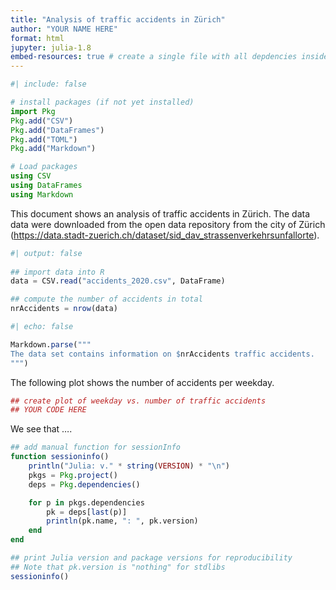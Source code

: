```yaml
---
title: "Analysis of traffic accidents in Zürich"
author: "YOUR NAME HERE"
format: html
jupyter: julia-1.8
embed-resources: true # create a single file with all depdencies inside
---
```


<!--
In order to use Julia, you need to:
- Have Julia installed (https://julialang.org/downloads/)
- Have it on your search path 
    - On UNIX alike: `which julia` must return a valid path
- Need the R package: JuliaCall (`install.packages("JuliaCall")`)
-->

```julia
#| include: false

# install packages (if not yet installed)
import Pkg
Pkg.add("CSV")
Pkg.add("DataFrames")
Pkg.add("TOML")
Pkg.add("Markdown")

# Load packages
using CSV
using DataFrames
using Markdown 
```


This document shows an analysis of traffic accidents in Zürich. The data data were downloaded
from the open data repository from the city of Zürich 
(<https://data.stadt-zuerich.ch/dataset/sid_dav_strassenverkehrsunfallorte>).

```julia
#| output: false
 
## import data into R
data = CSV.read("accidents_2020.csv", DataFrame)

## compute the number of accidents in total
nrAccidents = nrow(data)
```

```julia
#| echo: false

Markdown.parse("""
The data set contains information on $nrAccidents traffic accidents.
""")
```

The following plot shows the number of accidents per weekday.

```r
## create plot of weekday vs. number of traffic accidents
## YOUR CODE HERE
```

We see that ....


```julia
## add manual function for sessionInfo
function sessioninfo()
    println("Julia: v." * string(VERSION) * "\n")
    pkgs = Pkg.project()
    deps = Pkg.dependencies()

    for p in pkgs.dependencies
        pk = deps[last(p)]
        println(pk.name, ": ", pk.version)
    end
end

## print Julia version and package versions for reproducibility
## Note that pk.version is "nothing" for stdlibs
sessioninfo()
```